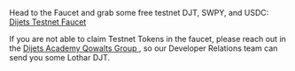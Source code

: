 Head to the Faucet and grab some free testnet DJT, SWPY, and USDC: [Dijets Testnet Faucet](https://faucet.dijets.io)

If you are not able to claim Testnet Tokens in the faucet, please reach out in the <a
    href="https://qowalts.dijets.io"
    target='_blank' >
    Dijets Academy Qowalts Group
</a>, so our Developer Relations team can send you some Lothar DJT.
